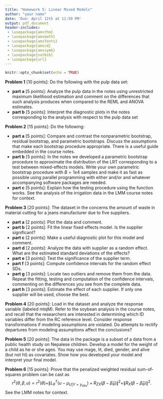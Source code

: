 ```yaml
---
title: "Homework 5: Linear Mixed Models"
author: "your name"
date: 'Due: April 12th at 11:59 PM'
output: pdf_document
header-includes: 
 - \usepackage{amsthm}
 - \usepackage{amsmath}
 - \usepackage{amsfonts}
 - \usepackage{amscd}
 - \usepackage{amssymb}
 - \usepackage{natbib}
 - \usepackage{url}
---
```


\allowdisplaybreaks

\newcommand{\Var}{\mathrm{Var}}
\newcommand{\Prob}{\mathbb{P}}
\newcommand{\E}{\mathrm{E}}
\newcommand{\R}{\mathbb{R}}
\newcommand{\inner}[1]{\langle #1 \rangle}
\newcommand{\yobs}{y_{\text{obs}}}

```r
knitr::opts_chunk$set(echo = TRUE)
```



**Problem 1** [10 points]: Do the following with the pulp data set:  

 - **part a** [5 points]:  Analyze the pulp data in the notes using unrestricted maximum likelihood estimation and comment on the differences that such analysis produces when compared to the REML and ANOVA estimates.
 - **part b** [5 points]:  Interpret the diagnostic plots in the notes corresponding to the analysis with respect to the pulp data set

\vspace*{0.5cm}

**Problem 2** [15 points]: Do the following: 

 - **part a** [5 points]: Compare and contrast the nonparametric bootstrap, residual bootstrap, and parametric bootstraps. Discuss the assumptions that make each bootstrap procedure appropriate. There is a useful guide embedded in the course notes.
 - **part b** [5 points]: In the notes we developed a parametric bootstrap procedure to approximate the distribution of the LRT corresponding to a test between mixed-effects models. Write your own parametric bootstrap procedure with $B= 1e4$ samples and make it as fast as possible using parallel programming with either \texttt{mclapply} and/or \texttt{foreach} and whatever accompanying software packages are needed.
 - **part c** [5 points]: Explain how the testing procedure using the \texttt{exactRLRT} function works. See the analysis of the irrigation data in the LMM course notes for context.

\vspace*{0.5cm} 


**Problem 3** [20 points]: The \texttt{denim} dataset in the \texttt{faraway} concerns the amount of waste in material cutting for a jeans manufacturer due to five suppliers. 

 - **part a** [2 points]: Plot the data and comment.
 - **part b** [2 points]: Fit the linear fixed effects model. Is the supplier significant?
 - **part c** [2 points]: Make a useful diagnostic plot for this model and comment.
 - **part d** [2 points]: Analyze the data with supplier as a random effect. What are the estimated standard deviations of the effects?
 - **part e** [3 points]: Test the significance of the supplier term.
 - **part f** [3 points]: Compute confidence intervals for the random effect SDs.
 - **part g** [3 points]: Locate two outliers and remove them from the data. Repeat the fitting, testing and computation of the confidence intervals, commenting on the differences you see from the complete data. 
 - **part h** [3 points]: Estimate the effect of each supplier. If only one supplier will be used, choose the best.	



\vspace*{0.5cm}

**Problem 4** [20 points]: Load in the \texttt{soybean\_mtqM} dataset and analyze the \texttt{tqM} response variable (labeled mtqM). Refer to the soybean analysis in the course notes, and recall that the researchers are interested in determining which ID variables differ from the RC reference level. Consider response transformations if modeling assumptions are violated. Do attempts to rectify departures from modeling assumptions affect the conclusions?


\vspace*{0.5cm}

**Problem 5** [20 points]: The \texttt{nepali} data in the \texttt{faraway} package is a subset of a data from a public health study on Nepalese children. Develop a model for the weight of a child as he or she ages. You may use mage, lit, died, gender, and alive (but not ht) as covariates. Show how you developed your model and interpret your final model.

\vspace*{0.5cm}

**Problem 6** [15 points]: Prove that the penalized weighted residual sum-of-squares problem can be cast as
$$
  r^2(\theta,\beta,u) 
    = r^2(\theta) + \|L_\theta^T(u - \mu_{U|Y=\yobs})  + R_{ZX}(\beta - \hat\beta_\theta)\|^2
      + \|R_X(\beta - \hat\beta_\theta)\|^2.
$$
See the LMM notes for context.
